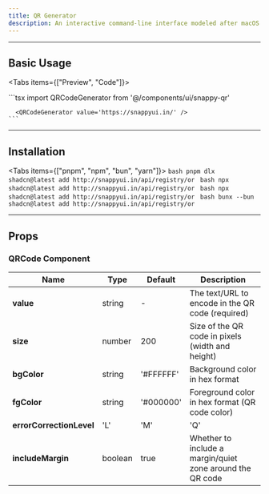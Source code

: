 ```yaml
---
title: QR Generator
description: An interactive command-line interface modeled after macOS Terminal. Great for demos.
---
```




---

## Basic Usage

<Tabs items={["Preview", "Code"]}>
  <Tab value="Preview">
      <QRCodeGenerator value='https://snappyui.in/' />
  </Tab>

  <Tab value="Code">
    ```tsx
    import QRCodeGenerator from '@/components/ui/snappy-qr'

      <QRCodeGenerator value='https://snappyui.in/' />
    ```
  </Tab>
</Tabs>

---

## Installation

<Tabs items={["pnpm", "npm", "bun", "yarn"]}>
  <Tab value="pnpm">
    ```bash
    pnpm dlx shadcn@latest add http://snappyui.in/api/registry/or
    ```
  </Tab>
  <Tab value="npm">
    ```bash
    npx shadcn@latest add http://snappyui.in/api/registry/or
    ```
  </Tab>
  <Tab value="yarn">
    ```bash
    npx shadcn@latest add http://snappyui.in/api/registry/or
    ```
  </Tab>
  <Tab value="bun">
    ```bash
    bunx --bun shadcn@latest add http://snappyui.in/api/registry/or
    ```
  </Tab>
</Tabs>

---

## Props



### QRCode Component

| **Name**                | **Type**                   | **Default** | **Description**                                          |
| ----------------------- | -------------------------- | ----------- | -------------------------------------------------------- |
| **value**               | string                     | -           | The text/URL to encode in the QR code (required)         |
| **size**                | number                     | 200         | Size of the QR code in pixels (width and height)         |
| **bgColor**             | string                     | '#FFFFFF'   | Background color in hex format                           |
| **fgColor**             | string                     | '#000000'   | Foreground color in hex format (QR code color)           |
| **errorCorrectionLevel**| 'L' | 'M' | 'Q' | 'H'  | 'M'         | Error correction level (L:7%, M:15%, Q:25%, H:30% recovery) |
| **includeMargin**       | boolean                    | true        | Whether to include a margin/quiet zone around the QR code|